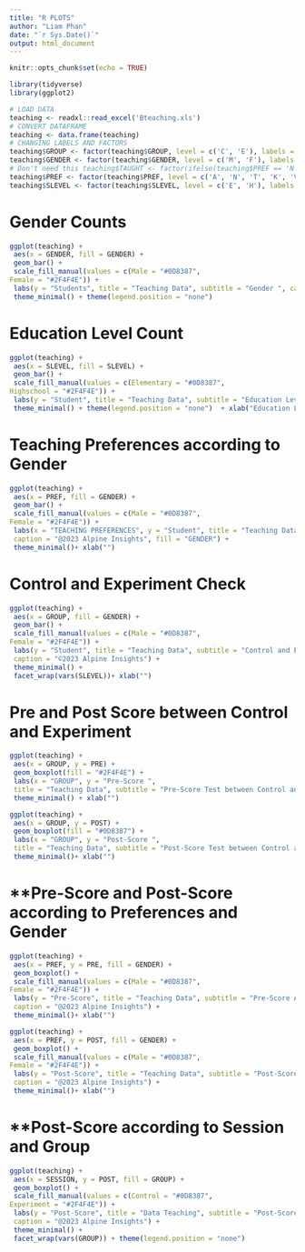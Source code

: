 ```yaml
---
title: "R PLOTS"
author: "Liam Phan"
date: "`r Sys.Date()`"
output: html_document
---
```


```r
knitr::opts_chunk$set(echo = TRUE)
```


```r
library(tidyverse)
library(ggplot2)

# LOAD DATA
teaching <- readxl::read_excel('Bteaching.xls')
# CONVERT DATAFRAME
teaching <- data.frame(teaching)
# CHANGING LABELS AND FACTORS
teaching$GROUP <- factor(teaching$GROUP, level = c('C', 'E'), labels = c('Control', 'Experiment'))
teaching$GENDER <- factor(teaching$GENDER, level = c('M', 'F'), labels =  c('Male', 'Female'))
# Don't need this teaching$TAUGHT <- factor(ifelse(teaching$PREF == 'N' | teaching$GROUP == 'Control', 'TR', teaching$PREF), level = c('TR', 'A', 'T', 'K', 'V'), labels = c('Traditional', 'Auditory', 'Tactile', 'Kinesthetic', 'Visual'))
teaching$PREF <- factor(teaching$PREF, level = c('A', 'N', 'T', 'K', 'V'), labels = c('Auditory', 'No Preference', 'Tactile', 'Kinesthetic', 'Visual')) # get understandable labels
teaching$SLEVEL <- factor(teaching$SLEVEL, level = c('E', 'H'), labels = c('Elementary', 'Highschool'))


```


# **Gender Counts**

```r

ggplot(teaching) +
 aes(x = GENDER, fill = GENDER) +
 geom_bar() +
 scale_fill_manual(values = c(Male = "#0D8387", 
Female = "#2F4F4E")) +
 labs(y = "Students", title = "Teaching Data", subtitle = "Gender ", caption = "©2023 Alpine Insights") +
 theme_minimal() + theme(legend.position = "none")     

```

# **Education Level Count**

```r

ggplot(teaching) +
 aes(x = SLEVEL, fill = SLEVEL) +
 geom_bar() +
 scale_fill_manual(values = c(Elementary = "#0D8387", 
Highschool = "#2F4F4E")) +
 labs(y = "Student", title = "Teaching Data", subtitle = "Education Level ", caption = "©2023 Alpine Insights") +
 theme_minimal() + theme(legend.position = "none")  + xlab("Education Level")

```

# **Teaching Preferences according to Gender**

```r

ggplot(teaching) +
 aes(x = PREF, fill = GENDER) +
 geom_bar() +
 scale_fill_manual(values = c(Male = "#0D8387", 
Female = "#2F4F4E")) +
 labs(x = "TEACHING PREFERENCES", y = "Student", title = "Teaching Data", subtitle = "Teaching Preferences according to Gender",
 caption = "@2023 Alpine Insights", fill = "GENDER") +
 theme_minimal()+ xlab("") 

```

# **Control and Experiment Check**

```r

ggplot(teaching) +
 aes(x = GROUP, fill = GENDER) +
 geom_bar() +
 scale_fill_manual(values = c(Male = "#0D8387", 
Female = "#2F4F4E")) +
 labs(y = "Student", title = "Teaching Data", subtitle = "Control and Experiment Check", 
 caption = "©2023 Alpine Insights") +
 theme_minimal() +
 facet_wrap(vars(SLEVEL))+ xlab("") 

```

# Pre and Post Score between Control and Experiment

```r

ggplot(teaching) +
 aes(x = GROUP, y = PRE) +
 geom_boxplot(fill = "#2F4F4E") +
 labs(x = "GROUP", y = "Pre-Score ", 
 title = "Teaching Data", subtitle = "Pre-Score Test between Control and Experiment", caption = "©2023 Alpine Insights") +
 theme_minimal() + xlab("") 

ggplot(teaching) +
 aes(x = GROUP, y = POST) +
 geom_boxplot(fill = "#0D8387") +
 labs(x = "GROUP", y = "Post-Score ", 
 title = "Teaching Data", subtitle = "Post-Score Test between Control and Experiment", caption = "©2023 Alpine Insights") +
 theme_minimal()+ xlab("") 


```

# **Pre-Score and Post-Score according to Preferences and Gender

```r

ggplot(teaching) +
 aes(x = PREF, y = PRE, fill = GENDER) +
 geom_boxplot() +
 scale_fill_manual(values = c(Male = "#0D8387", 
Female = "#2F4F4E")) +
 labs(y = "Pre-Score", title = "Teaching Data", subtitle = "Pre-Score According to Preferences and Gender", 
 caption = "@2023 Alpine Insights") +
 theme_minimal()+ xlab("") 

ggplot(teaching) +
 aes(x = PREF, y = POST, fill = GENDER) +
 geom_boxplot() +
 scale_fill_manual(values = c(Male = "#0D8387", 
Female = "#2F4F4E")) +
 labs(y = "Post-Score", title = "Teaching Data", subtitle = "Post-Score According to Preferences and Gender", 
 caption = "@2023 Alpine Insights") +
 theme_minimal()+ xlab("") 

```


# **Post-Score according to Session and Group

```r


ggplot(teaching) +
 aes(x = SESSION, y = POST, fill = GROUP) +
 geom_boxplot() +
 scale_fill_manual(values = c(Control = "#0D8387", 
Experiment = "#2F4F4E")) +
 labs(y = "Post-Score", title = "Data Teaching", subtitle = "Post-Score according to Session and Group", 
 caption = "@2023 Alpine Insights") +
 theme_minimal() +
 facet_wrap(vars(GROUP)) + theme(legend.position = "none") 


```
